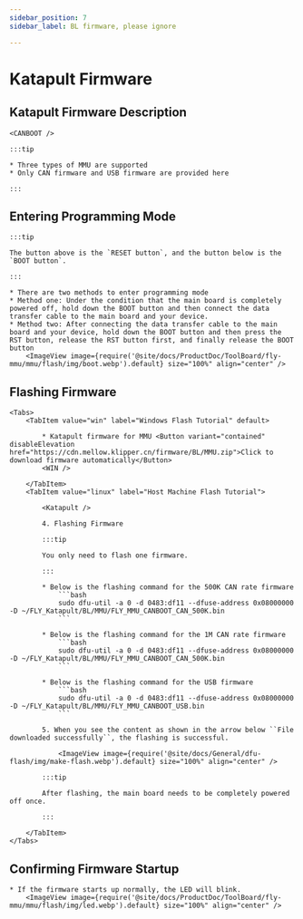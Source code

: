 ```yaml
---
sidebar_position: 7
sidebar_label: BL firmware, please ignore

---
```










# Katapult Firmware

## Katapult Firmware Description

    <CANBOOT />

    :::tip

    * Three types of MMU are supported
    * Only CAN firmware and USB firmware are provided here

    :::

## Entering Programming Mode

    :::tip

    The button above is the `RESET button`, and the button below is the `BOOT button`.

    :::

    * There are two methods to enter programming mode
    * Method one: Under the condition that the main board is completely powered off, hold down the BOOT button and then connect the data transfer cable to the main board and your device.
    * Method two: After connecting the data transfer cable to the main board and your device, hold down the BOOT button and then press the RST button, release the RST button first, and finally release the BOOT button
        <ImageView image={require('@site/docs/ProductDoc/ToolBoard/fly-mmu/mmu/flash/img/boot.webp').default} size="100%" align="center" />

## Flashing Firmware

    <Tabs>
        <TabItem value="win" label="Windows Flash Tutorial" default>
        
            * Katapult firmware for MMU <Button variant="contained" disableElevation href="https://cdn.mellow.klipper.cn/firmware/BL/MMU.zip">Click to download firmware automatically</Button>
            <WIN />
            
        </TabItem>
        <TabItem value="linux" label="Host Machine Flash Tutorial">

            <Katapult />

            4. Flashing Firmware

            :::tip

            You only need to flash one firmware.

            :::

            * Below is the flashing command for the 500K CAN rate firmware
                ```bash
                sudo dfu-util -a 0 -d 0483:df11 --dfuse-address 0x08000000 -D ~/FLY_Katapult/BL/MMU/FLY_MMU_CANBOOT_CAN_500K.bin
                ```
                       
            * Below is the flashing command for the 1M CAN rate firmware
                ```bash
                sudo dfu-util -a 0 -d 0483:df11 --dfuse-address 0x08000000 -D ~/FLY_Katapult/BL/MMU/FLY_MMU_CANBOOT_CAN_500K.bin
                ```

            * Below is the flashing command for the USB firmware
                ```bash
                sudo dfu-util -a 0 -d 0483:df11 --dfuse-address 0x08000000 -D ~/FLY_Katapult/BL/MMU/FLY_MMU_CANBOOT_USB.bin
                ```

            5. When you see the content as shown in the arrow below ``File downloaded successfully``, the flashing is successful.

                <ImageView image={require('@site/docs/General/dfu-flash/img/make-flash.webp').default} size="100%" align="center" />

            :::tip

            After flashing, the main board needs to be completely powered off once.

            :::

        </TabItem>
    </Tabs>

## Confirming Firmware Startup

    * If the firmware starts up normally, the LED will blink.
        <ImageView image={require('@site/docs/ProductDoc/ToolBoard/fly-mmu/mmu/flash/img/led.webp').default} size="100%" align="center" />